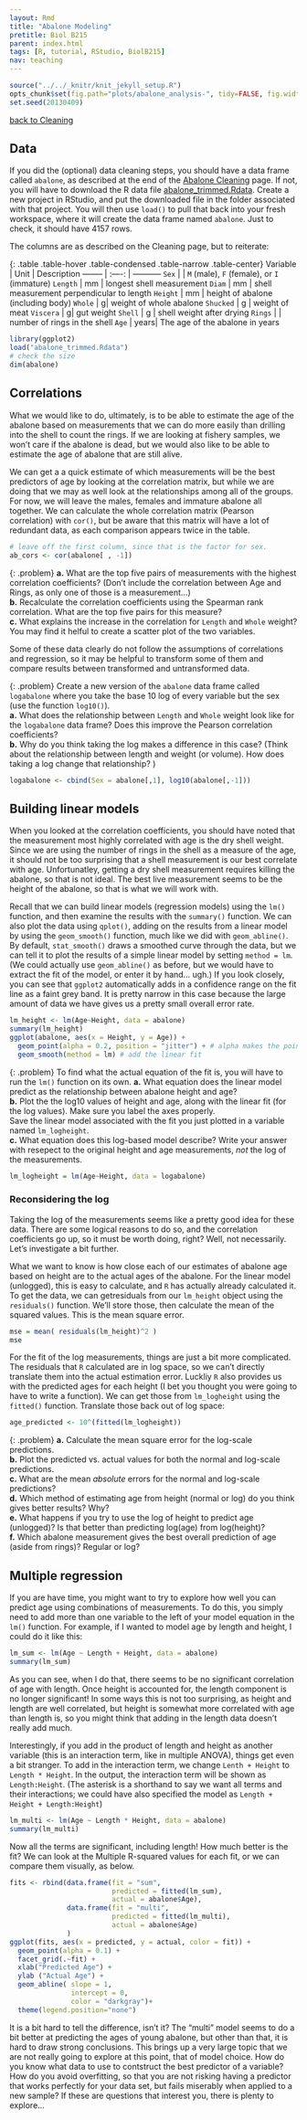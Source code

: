 ```yaml
---
layout: Rmd
title: "Abalone Modeling"
pretitle: Biol B215
parent: index.html
tags: [R, tutorial, RStudio, BiolB215]
nav: teaching
---
```


```r
source("../../_knitr/knit_jekyll_setup.R")
opts_chunk$set(fig.path="plots/abalone_analysis-", tidy=FALSE, fig.width=6.5, fig.height=5, fig.align="center", fig.retina = 2)
set.seed(20130409)
```

[back to Cleaning](abalone_cleaning.html)

## Data 
If you did the (optional) data cleaning steps, you should have a data frame called `abalone`, as described at the end of the [Abalone Cleaning](abalone_cleaning.html) page. If not, you will have to download the R data file [abalone_trimmed.Rdata](abalone_trimmed.Rdata). Create a new project in RStudio, and put the downloaded file in the folder associated with that project. You will then use `load()` to pull that back into your fresh workspace, where it will create the data frame named `abalone`. Just to check, it should  have 4157 rows. 

The columns are as described on the Cleaning page, but to reiterate: 

{: .table .table-hover .table-condensed .table-narrow .table-center}
Variable | Unit | Description
-------- | :----: | -----------
`Sex` | | `M` (male), `F` (female), or `I` (immature)
`Length` | mm | longest shell measurement 
`Diam` | mm	 | shell measurement perpendicular to length 
`Height` | mm | height of abalone (including body) 
`Whole` | g| weight of whole abalone 
`Shucked` | g | weight of meat 
`Viscera` | g| gut weight
`Shell` | g | shell weight after drying 
`Rings` | | number of rings in the shell 
`Age` | years| The age of the abalone in years 

```r
library(ggplot2)
load("abalone_trimmed.Rdata")
# check the size
dim(abalone)
```

## Correlations 
What we would like to do, ultimately, is to be able to estimate the age of the abalone based on measurements that we can do more easily than drilling into the shell to count the rings. If we are looking at fishery samples, we won't care if the abalone is dead, but we would also like to be able to estimate the age of  abalone that are still alive. 

We can get a a quick estimate of which measurements will be the best predictors of age by looking at the correlation matrix, but while we are doing that we may as well look at the relationships among all of the groups. For now, we will leave the males, females and immature abalone all together. We can calculate the whole correlation matrix (Pearson correlation) with `cor()`, but be aware that this matrix will have a lot of redundant data, as each comparison appears twice in the table.

```r
# leave off the first column, since that is the factor for sex.
ab_cors <- cor(abalone[ , -1]) 
```

{: .problem}
**a.** What are the top five pairs of measurements with the highest correlation coefficients? (Don't include the correlation between Age and Rings, as only one of those is a measurement...)  
**b.** Recalculate the correlation coefficients using the Spearman rank correlation. What are the top five pairs for this measure?  
**c.** What explains the increase in the correlation for `Length` and `Whole` weight? You may find it helful to create a scatter plot of the two variables.  


Some of these data clearly do not follow the assumptions of correlations and regression, so it may be helpful to transform some of them and compare results between transformed and untransformed data.

{: .problem}
Create a new version of the `abalone` data frame called `logabalone` where you take the base 10 log of every variable but the sex (use the function `log10()`).  
**a.** What does the relationship between `Length` and `Whole` weight look like for the `logabalone` data frame? Does this improve the Pearson correlation coefficients?    
**b.** Why do you think taking the log makes a difference in this case? (Think about the relationship between length and weight (or volume). How does taking a log change that relationship? )



```r
logabalone <- cbind(Sex = abalone[,1], log10(abalone[,-1]))
```


## Building linear models
When you looked at the correlation coefficients, you should have noted that the measurement most highly correlated with age is the dry shell weight. Since we are using the number of rings in the shell as a measure of the age, it should not be too surprising that a shell measurement is our best correlate with age. Unfortunatley, getting a dry shell measurement requires killing the abalone, so that is not ideal. The best live measurement seems to be the height of the abalone, so that is what we will work with.

Recall that we can build linear models (regression models) using the `lm()` function, and then examine the results with the `summary()` function. We can also plot the data using `qplot()`, adding on the results from a linear model by using the `geom_smooth()` function, much like we did with `geom_abline()`. By default, `stat_smooth()` draws a smoothed curve through the data, but we can tell it to plot the results of a simple linear model by setting `method = lm`.  (We could actually use `geom_abline()` as before, but we would have to extract the fit of the model, or enter it by hand... ugh.) If you look closely, you can see that `ggplot2` automatically adds in a confidence range on the fit line as a faint grey band. It is pretty narrow in this case because the large amount of data we have gives us a pretty small overall error rate.

```r
lm_height <- lm(Age~Height, data = abalone)
summary(lm_height)
ggplot(abalone, aes(x = Height, y = Age)) +
  geom_point(alpha = 0.2, position = "jitter") + # alpha makes the points semitransparent so you can see stacked points; jitter helps spread the points a bit so they don't stack so much
  geom_smooth(method = lm) # add the linear fit
```

{: .problem}
To find what the actual equation of the fit is, you will have to run the `lm()` function on its own.
**a.** What equation does the linear model predict as the relationship between abalone height and age?  
**b.** Plot the the log10 values of height and age, along with the linear fit (for the log values). Make sure you label the axes properly.  
Save the linear model associated with the fit you just plotted in a variable named `lm_logheight`.  
**c.** What equation does this log-based model describe? Write your answer with resepect to the original height and age measurements, *not* the log of the measurements. 


```r
lm_logheight = lm(Age~Height, data = logabalone)
```

### Reconsidering the log
Taking the log of the measurements seems like a pretty good idea for these data. There are some logical reasons to do so, and the correlation coefficients go up, so it must be worth doing, right? Well, not necessarily. Let's investigate a bit further.

What we want to know is how close each of our estimates of abalone age based on height are to the actual ages of the abalone. For the linear model (unlogged), this is easy to calculate, and `R` has actually already calculated it. To get the data, we can getresiduals from our `lm_height` object using the `residuals()` function. We'll store those, then calculate the mean of the squared values. This is the mean square error.

```r
mse = mean( residuals(lm_height)^2 )
mse
```

For the fit of the log measurements, things are just a bit more complicated. The residuals that `R` calculated are in log space, so we can't directly translate them into the actual estimation error. Luckliy `R` also provides us with the predicted ages for each height (I bet you thought you were going to have to write a function). We can get those from  `lm_logheight` using the `fitted()` function. Translate those back out of log space:

```r
age_predicted <- 10^(fitted(lm_logheight))
```

{: .problem}
**a.** Calculate the mean square error for the log-scale predictions.  
**b.** Plot the predicted vs. actual values for both the normal and log-scale predictions.  
**c.** What are the mean *absolute* errors for the normal and log-scale predictions?  
**d.** Which method of estimating age from height (normal or log) do you think gives better results? Why?  
**e.** What happens if you try to use the log of height to predict age (unlogged)? Is that better than predicting log(age) from log(height)?  
**f.** Which abalone measurement gives the best overall prediction of age (aside from rings)? Regular or log?





## Multiple regression
If you are have time, you might want to try to explore how well you can predict age using combinations of measurements. To do this, you simply need to add more than one variable to the left of your model equation in the `lm()` function.  For example, if I wanted to model age by length and height, I could do it like this:

```r
lm_sum <- lm(Age ~ Length + Height, data = abalone)
summary(lm_sum)
```

As you can see, when I do that, there seems to be no significant correlation of age with length. Once height is accounted for, the length component is no longer significant! In some ways this is not too surprising, as height and length are well correlated, but height is somewhat more correlated with age than length is, so you might think that adding in the length data doesn't really add much. 

Interestingly, if you add in the product of length and height as another variable (this is an interaction term, like in multiple  ANOVA), things get even a bit stranger. To add in the interaction term, we change `Lenth + Height` to `Length * Height`. In the output, the interaction term will be shown as `Length:Height`. (The asterisk is a shorthand to say we want all terms and their interactions; we could have also specified the model as `Length + Height + Length:Height`)

```r
lm_multi <- lm(Age ~ Length * Height, data = abalone)
summary(lm_multi)
```

Now all the terms are significant, including length! How much better is the fit? We can look at the Multiple R-squared values for each fit, or we can compare them visually, as below.

```r
fits <- rbind(data.frame(fit = "sum", 
                         predicted = fitted(lm_sum), 
                         actual = abalone$Age),
              data.frame(fit = "multi",
                         predicted = fitted(lm_multi), 
                         actual = abalone$Age)
              )
ggplot(fits, aes(x = predicted, y = actual, color = fit)) +
  geom_point(alpha = 0.1) +
  facet_grid(.~fit) +
  xlab("Predicted Age") +
  ylab ("Actual Age") +
  geom_abline( slope = 1, 
               intercept = 0,
               color = "darkgray")+
  theme(legend.position="none")
```

It is a bit hard to tell the difference, isn't it? The "multi" model seems to do a bit better at predicting the ages of young abalone, but other than that, it is hard to draw strong conclusions. This brings up a very large topic that we are not really going to explore at this point, that of model choice. How do you know what data to use to contstruct the best predictor of a variable? How do you avoid overfitting, so that you are not risking having a predictor that works perfectly for your data set, but fails miserably when applied to a new sample? If these are questions that interest you, there is plenty to explore...


